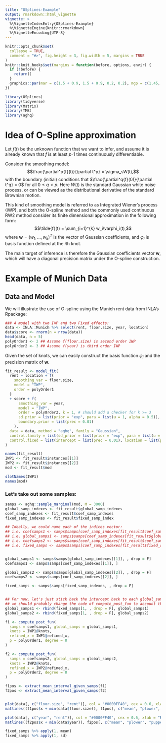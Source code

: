 ```yaml
---
title: "OSplines-Example"
output: rmarkdown::html_vignette
vignette: >
  %\VignetteIndexEntry{OSplines-Example}
  %\VignetteEngine{knitr::rmarkdown}
  %\VignetteEncoding{UTF-8}
---
```


```r
knitr::opts_chunk$set(
  collapse = TRUE,
  comment = "#>", fig.height = 3, fig.width = 5, margins = TRUE
)
knitr::knit_hooks$set(margins = function(before, options, envir) {
  if (!before) {
    return()
  }
  graphics::par(mar = c(1.5 + 0.9, 1.5 + 0.9, 0.2, 0.2), mgp = c(1.45, 0.45, 0), cex = 1.25, bty = "n")
})
```


```r
library(OSplines)
library(tidyverse)
library(Matrix)
library(TMB)
library(aghq)
```

# Idea of O-Spline approximation
Let $f(t)$ be the unknown function that we want to infer, and assume it is already known that $f$ is at least $p$-1 times continuously differentiable.

Consider the smoothing model:
$$\frac{\partial^p{f}(t)}{\partial t^p} = \sigma_sW(t),$$
with the boundary (initial) conditions that $\frac{\partial^q{f}(0)}{\partial t^q} = 0$ for all $0\leq q <p$.
Here $W(t)$ is the standard Gaussian white noise process, or can be viewed as the distributional derivative of the standard Brownian motion.

This kind of smoothing model is referred to as Integrated Wiener's process (IWP), and both the O-spline method and the commonly used continuous RW2 method consider its finite dimensional approximation in the following form:
$$\tilde{f}(t) = \sum_{i=1}^{k} w_i\varphi_i(t),$$
where $\boldsymbol{w} = (w_1, ..., w_k)^T$ is the vector of Gaussian coefficients, and $\varphi_i$ is basis function defined at the $i$th knot.

The main target of inference is therefore the Gaussian coefficients vector $\boldsymbol{w}$, which will have a diagonal precision matrix under the O-spline construction.

# Example of Munich Data

## Data and Model

We will illustrate the use of O-spline using the Munich rent data from INLA's Rpackage:

```r
### A model with two IWP and two Fixed effects:
data <- INLA::Munich %>% select(rent, floor.size, year, location)
data$score <- rnorm(n = nrow(data))
head(data, n = 5)
polyOrder1 <- 2 ## Assume f(floor.size) is second order IWP
polyOrder2 <- 3 ## Assume f(year) is third order IWP
```

Given the set of knots, we can easily construct the basis function $\varphi_i$ and the precision matrix of $\boldsymbol{w}$.

```r
fit_result <- model_fit(
  rent ~ location + f(
    smoothing_var = floor.size,
    model = "IWP",
    order = polyOrder1
  )
  + score + f(
      smoothing_var = year,
      model = "IWP",
      order = polyOrder2, k = 1, # should add a checker for k >= 3
      sd.prior = list(prior = "exp", para = list(u = 1, alpha = 0.5)),
      boundary.prior = list(prec = 0.01)
    ),
  data = data, method = "aghq", family = "Gaussian",
  control.family = list(sd_prior = list(prior = "exp", para = list(u = 1, alpha = 0.5))),
  control.fixed = list(intercept = list(prec = 0.01), location = list(prec = 0.01), score = list(prec = 0.01))
)
```

```r
names(fit_result)
IWP1 <- fit_result$instances[[1]]
IWP2 <- fit_result$instances[[2]]
mod <- fit_result$mod

slotNames(IWP1)
names(mod)
```
### Let's take out some samples:
```r
samps <- aghq::sample_marginal(mod, M = 3000)
global_samp_indexes <- fit_result$global_samp_indexes
coef_samp_indexes <- fit_result$coef_samp_indexes
fixed_samp_indexes <- fit_result$fixed_samp_index

## Ideally, we could name each of the indices vector:
## i.e. coefsamps1 <- samps$samps[coef_samp_indexes[fit_result$coef_samp_indexes$floor.size, ]
## i.e. global_samps1 <- samps$samps[coef_samp_indexes[fit_result$global_samp_indexes$floor.size, ]
## i.e. coefsamps2 <- samps$samps[coef_samp_indexes[fit_result$coef_samp_indexes$year, ]
## i.e. fixed_samps <- samps$samps[coef_samp_indexes[fit_result$fixed_samp_indexes$location, ]


global_samps1 <- samps$samps[global_samp_indexes[[1]], , drop = F]
coefsamps1 <- samps$samps[coef_samp_indexes[[1]], ]

global_samps2 <- samps$samps[global_samp_indexes[[2]], , drop = F]
coefsamps2 <- samps$samps[coef_samp_indexes[[2]], ]

fixed_samps <- samps$samps[fixed_samp_indexes, , drop = F]


## For now, let's just stick back the intercept back to each global_samps so we can still use the function compute_post_fun
## we should probably change the code of compute_post_fun to account that global_samps should not contain the intercept anymore..
global_samps1 <- rbind(fixed_samps[1, , drop = F], global_samps1)
global_samps2 <- rbind(fixed_samps[1, , drop = F], global_samps2)

f1 <- compute_post_fun(
  samps = coefsamps1, global_samps = global_samps1,
  knots = IWP1@knots,
  refined_x = IWP1@refined_x,
  p = polyOrder1, degree = 0
)

f2 <- compute_post_fun(
  samps = coefsamps2, global_samps = global_samps2,
  knots = IWP2@knots,
  refined_x = IWP2@refined_x,
  p = polyOrder2, degree = 0
)

f1pos <- extract_mean_interval_given_samps(f1)
f2pos <- extract_mean_interval_given_samps(f2)


plot(data[, c("floor.size", "rent")], col = "#0000FF40", cex = 0.6, xlab = "Rent vs Size")
matlines((f1pos$x + min(data$floor.size)), f1pos[, c("mean", "plower", "pupper")], lty = c(1, 2, 2), lwd = c(2, 1, 1), col = "black")

plot(data[, c("year", "rent")], col = "#0000FF40", cex = 0.6, xlab = "Rent vs Year")
matlines((f2pos$x + min(data$year)), f2pos[, c("mean", "plower", "pupper")], lty = c(1, 2, 2), lwd = c(2, 1, 1), col = "black")

fixed_samps %>% apply(1, mean)
fixed_samps %>% apply(1, sd)
```
